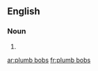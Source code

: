 ==English==

===Noun===
{{head|en|plural}}

# {{plural of|plumb bob|lang=en|nocat=1}}

[[ar:plumb bobs]]
[[fr:plumb bobs]]